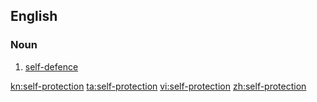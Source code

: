 ==English==

===Noun===
{{en-noun|sg=[[self]]-[[protection]]|-}}

# [[self-defence]]

[[kn:self-protection]]
[[ta:self-protection]]
[[vi:self-protection]]
[[zh:self-protection]]